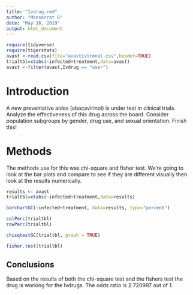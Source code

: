 ---
title: "Ivdrug.rmd"
author: "Monserrat G"
date: "May 16, 2019"
output: html_document
---


```{r include=FALSE,echo=FALSE}
require(tidyverse)
require(tigerstats)
avast <-read.csv(file="avastivironal.csv",header=TRUE)
trialtbl=xtabs(~infected+treatment,data=avast)
avast <-filter(avast,Ivdrug == "user")
```

# Introduction

<!--In this section you explain what you are trying to show.  Where did the data come from?  What is the research or other question you are trying to answer?.  If you skimp in this section expect to be marked down in your grade. Paint a picture of the project a couple of paragraphs is expected!-->

A new  preventative aides (abacavirinol) is under test in clinical trials. Analyze the effectiveness of this drug across the board. Consider population subgroups by gender, drug use, and sexual orientation. Finish this!

# Methods

<!--Decide on your methods:  use "variable analysis" or other appropriate descriptors.  Make sure to choose at least one graphical method and at least one numerical method. Discuss what data manipulations may be needed for example subsetting or other binning procedures and what sort of graphical displays and inferential tools will be used!-->
The methods use for this was chi-square and fisher test. We're going to look at the bar plots and compare to see if they are different visually then look at the results numerically. 

```{r}
results <- avast
trialtbl=xtabs(~infected+treatment,data=results)
```

```{r}
barchartGC(~infected+treatment, data=results, type="percent")
```

```{r}
colPerc(trialtbl)
rowPerc(trialtbl)
```

```{r}
chisqtestGC(trialtbl, graph = TRUE)
```

```{r}
fisher.test(trialtbl)
```


## Conclusions
Based on the results of both the chi-square test and the fishers test the drug is working for the Ivdrugs. The odds ratio is 2.720997 out of 1. 
